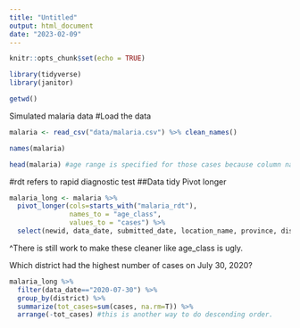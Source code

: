 ```yaml
---
title: "Untitled"
output: html_document
date: "2023-02-09"
---
```


```r
knitr::opts_chunk$set(echo = TRUE)
```

```r
library(tidyverse)
library(janitor)
```

```r
getwd()
```


Simulated malaria data #Load the data 
```r
malaria <- read_csv("data/malaria.csv") %>% clean_names()
```

```r
names(malaria)
```

```r
head(malaria) #age range is specified for those cases because column names contain information. 
```

#rdt refers to rapid diagnostic test 
##Data tidy
Pivot longer
```r
malaria_long <- malaria %>% 
  pivot_longer(cols=starts_with("malaria_rdt"),
               names_to = "age_class",
               values_to = "cases") %>% 
  select(newid, data_date, submitted_date, location_name, province, district, age_class, cases)
```
^There is still work to make these cleaner like age_class is ugly. 

Which district had the highest number of cases on July 30, 2020?
```r
malaria_long %>% 
  filter(data_date=="2020-07-30") %>% 
  group_by(district) %>% 
  summarize(tot_cases=sum(cases, na.rm=T)) %>% 
  arrange(-tot_cases) #this is another way to do descending order. 
```

